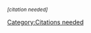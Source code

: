 <sup>''&#91;citation&nbsp;needed&#93;''</sup><includeonly>[[Category:Citations needed]]</includeonly>